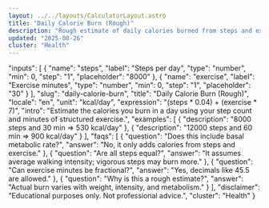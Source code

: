 ```yaml
---
layout: ../../layouts/CalculatorLayout.astro
title: "Daily Calorie Burn (Rough)"
description: "Rough estimate of daily calories burned from steps and exercise minutes."
updated: "2025-08-26"
cluster: "Health"
---
```



  "inputs": [
    {
      "name": "steps",
      "label": "Steps per day",
      "type": "number",
      "min": 0,
      "step": "1",
      "placeholder": "8000"
    },
    {
      "name": "exercise",
      "label": "Exercise minutes",
      "type": "number",
      "min": 0,
      "step": "1",
      "placeholder": "30"
    }
  ],
  "slug": "daily-calorie-burn",
  "title": "Daily Calorie Burn (Rough)",
  "locale": "en",
  "unit": "kcal/day",
  "expression": "(steps * 0.04) + (exercise * 7)",
  "intro": "Estimate the calories you burn in a day using your step count and minutes of structured exercise.",
  "examples": [
    { "description": "8000 steps and 30 min ⇒ 530 kcal/day" },
    { "description": "12000 steps and 60 min ⇒ 900 kcal/day" }
  ],
  "faqs": [
    { "question": "Does this include basal metabolic rate?", "answer": "No, it only adds calories from steps and exercise." },
    { "question": "Are all steps equal?", "answer": "It assumes average walking intensity; vigorous steps may burn more." },
    { "question": "Can exercise minutes be fractional?", "answer": "Yes, decimals like 45.5 are allowed." },
    { "question": "Why is this a rough estimate?", "answer": "Actual burn varies with weight, intensity, and metabolism." }
  ],
  "disclaimer": "Educational purposes only. Not professional advice.",
  "cluster": "Health"
}

<Calculator schema={schema} />

